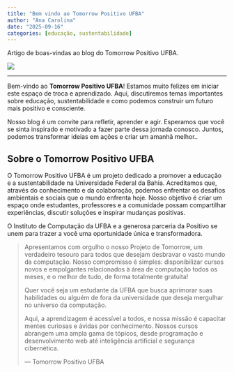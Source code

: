 ```yaml
---
title: "Bem vindo ao Tomorrow Positivo UFBA"
author: "Ana Carolina"
date: "2025-09-16"
categories: [educação, sustentabilidade]
---
```


Artigo de boas-vindas ao blog do Tomorrow Positivo UFBA.

![](thumbnail.jpg)

---

Bem-vindo ao **Tomorrow Positivo UFBA**! Estamos muito felizes em iniciar este espaço de troca e aprendizado. Aqui, discutiremos temas importantes sobre educação, sustentabilidade e como podemos construir um futuro mais positivo e consciente.

Nosso blog é um convite para refletir, aprender e agir. Esperamos que você se sinta inspirado e motivado a fazer parte dessa jornada conosco. Juntos, podemos transformar ideias em ações e criar um amanhã melhor..

## Sobre o Tomorrow Positivo UFBA

O Tomorrow Positivo UFBA é um projeto dedicado a promover a educação e a sustentabilidade na Universidade Federal da Bahia. Acreditamos que, através do conhecimento e da colaboração, podemos enfrentar os desafios ambientais e sociais que o mundo enfrenta hoje. Nosso objetivo é criar um espaço onde estudantes, professores e a comunidade possam compartilhar experiências, discutir soluções e inspirar mudanças positivas.

O Instituto de Computação da UFBA e a generosa parceria da Positivo se unem para trazer a você uma oportunidade única e transformadora.

>Apresentamos com orgulho o nosso Projeto de Tomorrow, um verdadeiro tesouro para todos que desejam desbravar o vasto mundo da computação. Nosso compromisso é simples: disponibilizar cursos novos e empolgantes relacionados à área de computação todos os meses, e o melhor de tudo, de forma totalmente gratuita!
>
Quer você seja um estudante da UFBA que busca aprimorar suas habilidades ou alguém de fora da universidade que deseja mergulhar no universo da computação.
>
Aqui, a aprendizagem é acessível a todos, e nossa missão é capacitar mentes curiosas e ávidas por conhecimento. Nossos cursos abrangem uma ampla gama de tópicos, desde programação e desenvolvimento web até inteligência artificial e segurança cibernética. 
>
— Tomorrow Positivo UFBA